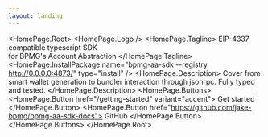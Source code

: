 ```yaml
---
layout: landing
---
```



<HomePage.Root>
  <HomePage.Logo />
  <HomePage.Tagline>
    EIP-4337 compatible typescript SDK <br /> for BPMG's Account Abstraction
  </HomePage.Tagline>
  <HomePage.InstallPackage
    name="bpmg-aa-sdk --registry http://0.0.0.0:4873/"
    type="install"
  />
  <HomePage.Description>
    Cover from smart wallet generation to bundler interaction through jsonrpc.
    Fully typed and tested.
  </HomePage.Description>
  <HomePage.Buttons>
    <HomePage.Button href="/getting-started" variant="accent">
      Get started
    </HomePage.Button>
    <HomePage.Button href="https://github.com/jake-bpmg/bpmg-aa-sdk-docs">
      GitHub
    </HomePage.Button>
  </HomePage.Buttons>
</HomePage.Root>
